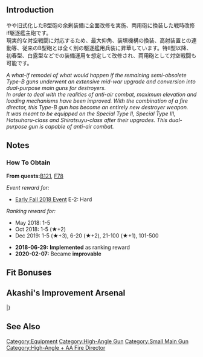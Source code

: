 {{EquipmentInfo|296}}

==Introduction==
やや旧式化したB型砲の余剰装備に全面改修を実施、両用砲に換装した戦時改修if駆逐艦主砲です。<br>現実的な対空戦闘に対応するため、最大仰角、装填機構の換装、高射装置との連動等、従来のB型砲とは全く別の駆逐艦用兵装に昇華しています。特II型以降、初春型、白露型などでの装備運用を想定して改修され、両用砲として対空戦闘も可能です。

''A what-if remodel of what would happen if the remaining semi-obsolete Type-B guns underwent an extensive mid-war upgrade and conversion into dual-purpose main guns for destroyers.''<br>
''In order to deal with the realities of anti-air combat, maximum elevation and loading mechanisms have been improved. With the combination of a fire director, this Type-B gun has become an entirely new destroyer weapon.''<br>
''It was meant to be equipped on the Special Type II, Special Type III, Hatsuharu-class and Shiratsuyu-class after their upgrades. This dual-purpose gun is capable of anti-air combat.''

==Notes==
<div class="mw-collapsible"><h3>How To Obtain</h3>
<div class="mw-collapsible-content">
'''From quests: '''[[Quests#B121|B121]], [[Quests#F78|F78]]

''Event reward for:''
* [[Early Fall 2018 Event]] E-2: Hard

''Ranking reward for:''
* May 2018: 1-5
* Oct 2018: 1-5 (★+2)
* Dec 2019: 1-5 (★+3), 6-20 (★+2), 21-100 (★+1), 101-500

</div></div>


<div class="mw-collapsible><h3>Updates History</h3>
<div class="mw-collapsible-content>
* '''2018-06-29:''' '''Implemented''' as ranking reward
* '''2020-02-07:''' Became '''improvable'''
</div></div>

==Fit Bonuses==
{{:12.7cm Twin Gun Mount Model B Kai 4 (Wartime Modification) + Anti-Aircraft Fire Director/Bonuses}}

==Akashi's Improvement Arsenal==
{{AkashiWorkshop}}
{{AkashiWorkshopLine
|Name=12.7cm Twin Mount Type-B Kai 4 (Wartime Modifications) + Anti-Aircraft Fire Director
|ItemType=GreenGunDP
|Fuel=30
|Ammo=90
|Steel=130
|Baux=50
|Mats0-5=10/12
|Mats6-9=15/30
|Mats10=-
|Screws0-5=6/6
|Screws6-9=7/9
|Screws10=-
|EquipConsume0-5=2x{{RedGunLight|12.7cm Twin Mount Type-B Kai 2}}
|EquipConsume6-9=1x{{AntiAircraftFireDirector|Type 94 Anti-Aircraft Fire Director}}
|EquipConsume10=-
|Sun=✓
|Fri=✓
|Sat=✓
|2ndShip=[[Shikinami#Second Upgrade|Shikinami Kai Ni]]
}}
|}

==See Also==

{{Equipmentlist}}
[[Category:Equipment]]
[[Category:High-Angle Gun]]
[[Category:Small Main Gun]]
[[Category:High-Angle + AA Fire Director]]
